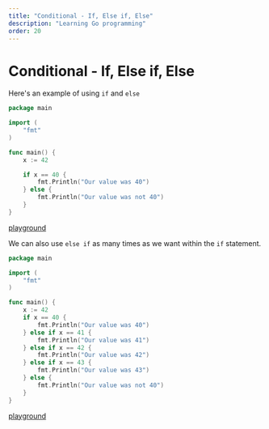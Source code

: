 ```yaml
---
title: "Conditional - If, Else if, Else"
description: "Learning Go programming"
order: 20
---
```




# Conditional - If, Else if, Else

Here's an example of using `if` and `else`

```go
package main

import (
	"fmt"
)

func main() {
	x := 42

	if x == 40 {
		fmt.Println("Our value was 40")
	} else {
		fmt.Println("Our value was not 40")
	}
}
```

[playground](https://play.golang.org/p/o2LQFJxWNR)

We can also use `else if` as many times as we want within the `if` statement.

```go
package main

import (
	"fmt"
)

func main() {
	x := 42
	if x == 40 {
		fmt.Println("Our value was 40")
	} else if x == 41 {
		fmt.Println("Our value was 41")
	} else if x == 42 {
		fmt.Println("Our value was 42")
	} else if x == 43 {
		fmt.Println("Our value was 43")
	} else {
		fmt.Println("Our value was not 40")
	}
}
```

[playground](https://play.golang.org/p/a3jbqR2vXp)
